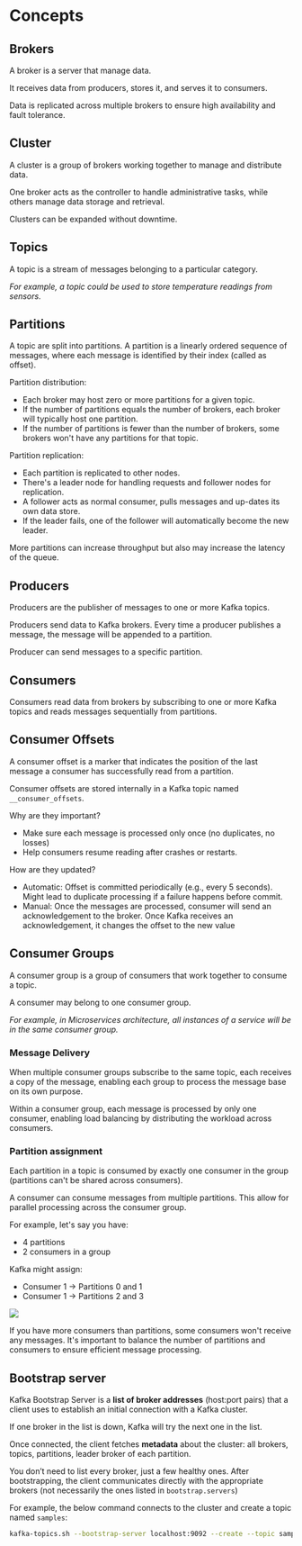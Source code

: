 # Concepts

## Brokers

A broker is a server that manage data.

It receives data from producers, stores it, and serves it to consumers.

Data is replicated across multiple brokers to ensure high availability and fault tolerance.


## Cluster

A cluster is a group of brokers working together to manage and distribute data.

One broker acts as the controller to handle administrative tasks, while others manage data storage and retrieval.

Clusters can be expanded without downtime.


## Topics

A topic is a stream of messages belonging to a particular category.

*For example, a topic could be used to store temperature readings from sensors.*


## Partitions

A topic are split into partitions. A partition is a linearly ordered sequence of messages, where each message is identified by their index (called as offset).

Partition distribution:
- Each broker may host zero or more partitions for a given topic.
- If the number of partitions equals the number of brokers, each broker will typically host one partition.
- If the number of partitions is fewer than the number of brokers, some brokers won't have any partitions for that topic.

Partition replication:
- Each partition is replicated to other nodes.
- There's a leader node for handling requests and follower nodes for replication.
- A follower acts as normal consumer, pulls messages and up-dates its own data store.
- If the leader fails, one of the follower will automatically become the new leader.

More partitions can increase throughput but also may increase the latency of the queue.


## Producers

Producers are the publisher of messages to one or more Kafka topics.

Producers send data to Kafka brokers. Every time a producer publishes a message, the message will be appended to a partition.

Producer can send messages to a specific partition.


## Consumers

Consumers read data from brokers by subscribing to one or more Kafka topics and reads messages sequentially from partitions.


## Consumer Offsets

A consumer offset is a marker that indicates the position of the last message a consumer has successfully read from a partition.

Consumer offsets are stored internally in a Kafka topic named `__consumer_offsets`.

Why are they important?
- Make sure each message is processed only once (no duplicates, no losses)
- Help consumers resume reading after crashes or restarts.

How are they updated?
- Automatic: Offset is committed periodically (e.g., every 5 seconds). Might lead to duplicate processing if a failure happens before commit.
- Manual: Once the messages are processed, consumer will send an acknowledgement to the broker. Once Kafka receives an acknowledgement, it changes the offset to the new value


## Consumer Groups

A consumer group is a group of consumers that work together to consume a topic.

A consumer may belong to one consumer group.

*For example, in Microservices architecture, all instances of a service will be in the same consumer group.*


### Message Delivery

When multiple consumer groups subscribe to the same topic, each receives a copy of the message, enabling each group to process the message base on its own purpose.

Within a consumer group, each message is processed by only one consumer, enabling load balancing by distributing the workload across consumers.


### Partition assignment

Each partition in a topic is consumed by exactly one consumer in the group (partitions can't be shared across consumers).

A consumer can consume messages from multiple partitions. This allow for parallel processing across the consumer group.

For example, let's say you have:
- 4 partitions
- 2 consumers in a group

Kafka might assign:
- Consumer 1 → Partitions 0 and 1
- Consumer 1 → Partitions 2 and 3

![](./consumer-groups.drawio.svg)

If you have more consumers than partitions, some consumers won't receive any messages. It's important to balance the number of partitions and consumers to ensure efficient message processing.


## Bootstrap server

Kafka Bootstrap Server is a **list of broker addresses** (host:port pairs) that a client uses to establish an initial connection with a Kafka cluster.

If one broker in the list is down, Kafka will try the next one in the list.

Once connected, the client fetches **metadata** about the cluster: all brokers, topics, partitions, leader broker of each partition.

You don’t need to list every broker, just a few healthy ones. After bootstrapping, the client communicates directly with the appropriate brokers (not necessarily the ones listed in `bootstrap.servers`)

For example, the below command connects to the cluster and create a topic named `samples`:
```sh
kafka-topics.sh --bootstrap-server localhost:9092 --create --topic samples --partitions 1 --replication-factor 1
```
